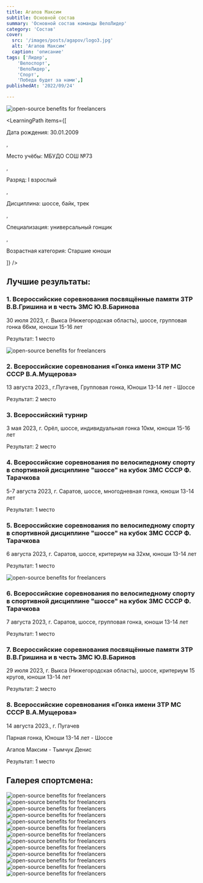 ```yaml
---
title: Агапов Максим
subtitle: Основной состав
summary: 'Основной состав команды ВелоЛидер'
category: 'Состав'
cover:
  src: '/images/posts/agapov/logo3.jpg'
  alt: 'Агапов Максим'
  caption: 'описание'
tags: ['Лидер',
    'Велоспорт',
    'ВелоЛидер',
    'Спорт',
    'Победа будет за нами',]
publishedAt: '2022/09/24'

---
```


<CardLeaders>
<Image
  src="/images/posts/agapov/logo3.jpg"
  alt="open-source benefits for freelancers"
/>

<LearningPath
  items={[
    <p>Дата рождения: 30.01.2009</p>,
    <p>Место учёбы: МБУДО СОШ №73</p>,
    <p>Разряд: I взрослый</p>,
    <p>Дисциплина: шоссе, байк, трек</p>,
    <p>Специализация: универсальный гонщик</p>,
    <p>Возрастная категория: Старшие юноши</p>
  ]}
/>
</CardLeaders>

## Лучшие результаты:

### 1. Всероссийские соревнования посвящённые памяти ЗТР В.В.Гришина и в честь ЗМС Ю.В.Баринова
30 июля 2023, г. Выкса (Нижегородская область), шоссе, групповая гонка 66км, юноши 15-16 лет

Результат: 1 место

<Image
  src="/images/posts/agapov/01.jpg"
  alt="open-source benefits for freelancers"
/>


### 2. Всероссийские соревнования «Гонка имени ЗТР МС СССР В.А.Мущерова»

13 августа 2023., г.Пугачев, 
Групповая гонка, Юноши 13-14 лет - Шоссе 

Результат: 2 место

### 3. Всероссийский турнир
3 мая 2023, г. Орёл, шоссе, индивидуальная гонка 10км,
юноши 15-16 лет

Результат: 2 место

### 4. Всероссийские соревнования по велосипедному спорту в спортивной дисциплине "шоссе" на кубок ЗМС СССР Ф. Тарачкова
5-7 августа 2023, г. Саратов, шоссе, многодневная гонка, юноши 13-14 лет

Результат: 1 место

### 5. Всероссийские соревнования по велосипедному спорту в спортивной дисциплине "шоссе" на кубок ЗМС СССР Ф. Тарачкова
6 августа 2023, г. Саратов, шоссе, критериум на 32км, юноши 13-14 лет

Результат: 1 место

<Image
  src="/images/posts/agapov/saratov.jpg"
  alt="open-source benefits for freelancers"
/>

### 6. Всероссийские соревнования по велосипедному спорту в спортивной дисциплине "шоссе" на кубок ЗМС СССР Ф. Тарачкова
7 августа 2023, г. Саратов, шоссе, групповая гонка, юноши 13-14 лет

Результат: 1 место

### 7. Всероссийские соревнования посвящённые памяти ЗТР В.В.Гришина и в честь ЗМС Ю.В.Баринов
29 июля 2023, г. Выкса (Нижегородская область), шоссе, критериум 15 кругов, юноши 13-14 лет

Результат: 2 место

### 8. Всероссийские соревнования «Гонка имени ЗТР МС СССР В.А.Мущерова»
14 августа 2023., г. Пугачев

Парная гонка, Юноши 13-14 лет - Шоссе 

Агапов Максим - Тымчук Денис 

Результат: 1 место


## Галерея спортсмена:
<Image
  src="/images/posts/agapov/11.jpg"
  alt="open-source benefits for freelancers"
/>
<Image
  src="/images/posts/agapov/12.jpg"
  alt="open-source benefits for freelancers"
/>
<Image
  src="/images/posts/agapov/13.jpg"
  alt="open-source benefits for freelancers"
/>
<Image
  src="/images/posts/agapov/06.jpg"
  alt="open-source benefits for freelancers"
/>
<Image
  src="/images/posts/agapov/viksa.jpg"
  alt="open-source benefits for freelancers"
/>
<Image
  src="/images/posts/agapov/02.jpg"
  alt="open-source benefits for freelancers"
/>
<Image
  src="/images/posts/agapov/03.jpg"
  alt="open-source benefits for freelancers"
/>
<Image
  src="/images/posts/agapov/04.jpg"
  alt="open-source benefits for freelancers"
/>
<Image
  src="/images/posts/agapov/05.jpg"
  alt="open-source benefits for freelancers"
/>
<Image
  src="/images/posts/agapov/07.jpg"
  alt="open-source benefits for freelancers"
/>
<Image
  src="/images/posts/agapov/08.jpg"
  alt="open-source benefits for freelancers"
/>
<Image
  src="/images/posts/agapov/09.jpg"
  alt="open-source benefits for freelancers"
/>
<Image
  src="/images/posts/agapov/10.jpg"
  alt="open-source benefits for freelancers"
/>
